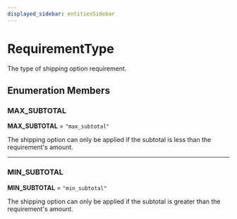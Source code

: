 ```yaml
---
displayed_sidebar: entitiesSidebar
---
```



# RequirementType

The type of shipping option requirement.

## Enumeration Members

### MAX\_SUBTOTAL

 **MAX\_SUBTOTAL** = `"max_subtotal"`

The shipping option can only be applied if the subtotal is less than the requirement's amount.

___

### MIN\_SUBTOTAL

 **MIN\_SUBTOTAL** = `"min_subtotal"`

The shipping option can only be applied if the subtotal is greater than the requirement's amount.
